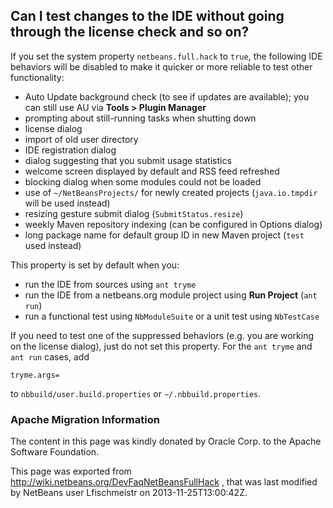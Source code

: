 <!--

    Licensed to the Apache Software Foundation (ASF) under one
    or more contributor license agreements.  See the NOTICE file
    distributed with this work for additional information
    regarding copyright ownership.  The ASF licenses this file
    to you under the Apache License, Version 2.0 (the
    "License"); you may not use this file except in compliance
    with the License.  You may obtain a copy of the License at

      http://www.apache.org/licenses/LICENSE-2.0

    Unless required by applicable law or agreed to in writing,
    software distributed under the License is distributed on an
    "AS IS" BASIS, WITHOUT WARRANTIES OR CONDITIONS OF ANY
    KIND, either express or implied.  See the License for the
    specific language governing permissions and limitations
    under the License.

-->

==Can I test changes to the IDE without going through the license check and so on?==

If you set the system property <tt>netbeans.full.hack</tt> to <tt>true</tt>,
the following IDE behaviors will be disabled
to make it quicker or more reliable to test other functionality:

* Auto Update background check (to see if updates are available); you can still use AU via '''Tools > Plugin Manager'''
* prompting about still-running tasks when shutting down
* license dialog
* import of old user directory
* IDE registration dialog
* dialog suggesting that you submit usage statistics
* welcome screen displayed by default and RSS feed refreshed
* blocking dialog when some modules could not be loaded
* use of <tt>~/NetBeansProjects/</tt> for newly created projects (<tt>java.io.tmpdir</tt> will be used instead)
* resizing gesture submit dialog (<tt>SubmitStatus.resize</tt>)
* weekly Maven repository indexing (can be configured in Options dialog)
* long package name for default group ID in new Maven project (<tt>test</tt> used instead)

This property is set by default when you:

* run the IDE from sources using <tt>ant tryme</tt>
* run the IDE from a netbeans.org module project using '''Run Project''' (<tt>ant run</tt>)
* run a functional test using <tt>NbModuleSuite</tt> or a unit test using <tt>NbTestCase</tt>

If you need to test one of the suppressed behaviors
(e.g. you are working on the license dialog),
just do not set this property.
For the <tt>ant tryme</tt> and <tt>ant run</tt> cases, add
<pre>
tryme.args=
</pre>
to <tt>nbbuild/user.build.properties</tt> or <tt>~/.nbbuild.properties</tt>.

===Apache Migration Information===

The content in this page was kindly donated by Oracle Corp. to the
Apache Software Foundation.

This page was exported from http://wiki.netbeans.org/DevFaqNetBeansFullHack , 
that was last modified by NetBeans user Lfischmeistr 
on 2013-11-25T13:00:42Z.

